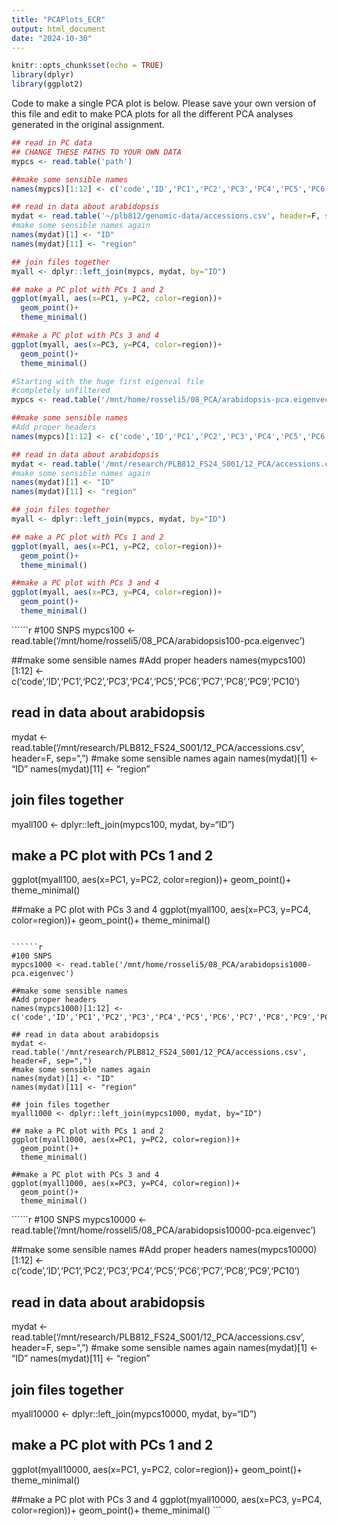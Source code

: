 ```yaml
---
title: "PCAPlots_ECR"
output: html_document
date: "2024-10-30"
---
```


```r
knitr::opts_chunk$set(echo = TRUE)
library(dplyr)
library(ggplot2)
```


Code to make a single PCA plot is below. Please save your own version of this file and edit to make PCA plots for all the different PCA analyses generated in the original assignment.
```r
## read in PC data
## CHANGE THESE PATHS TO YOUR OWN DATA
mypcs <- read.table('path')

##make some sensible names
names(mypcs)[1:12] <- c('code','ID','PC1','PC2','PC3','PC4','PC5','PC6','PC7','PC8','PC9','PC10')

## read in data about arabidopsis
mydat <- read.table('~/plb812/genomic-data/accessions.csv', header=F, sep=",")
#make some sensible names again
names(mydat)[1] <- "ID"
names(mydat)[11] <- "region"

## join files together
myall <- dplyr::left_join(mypcs, mydat, by="ID")

## make a PC plot with PCs 1 and 2
ggplot(myall, aes(x=PC1, y=PC2, color=region))+
  geom_point()+
  theme_minimal()

##make a PC plot with PCs 3 and 4
ggplot(myall, aes(x=PC3, y=PC4, color=region))+
  geom_point()+
  theme_minimal()
```

```r
#Starting with the huge first eigenval file
#completely unfiltered
mypcs <- read.table('/mnt/home/rosseli5/08_PCA/arabidopsis-pca.eigenvec')

##make some sensible names
#Add proper headers
names(mypcs)[1:12] <- c('code','ID','PC1','PC2','PC3','PC4','PC5','PC6','PC7','PC8','PC9','PC10')

## read in data about arabidopsis
mydat <- read.table('/mnt/research/PLB812_FS24_S001/12_PCA/accessions.csv', header=F, sep=",")
#make some sensible names again
names(mydat)[1] <- "ID"
names(mydat)[11] <- "region"

## join files together
myall <- dplyr::left_join(mypcs, mydat, by="ID")

## make a PC plot with PCs 1 and 2
ggplot(myall, aes(x=PC1, y=PC2, color=region))+
  geom_point()+
  theme_minimal()

##make a PC plot with PCs 3 and 4
ggplot(myall, aes(x=PC3, y=PC4, color=region))+
  geom_point()+
  theme_minimal()

```

``````r
#100 SNPS
mypcs100 <- read.table('/mnt/home/rosseli5/08_PCA/arabidopsis100-pca.eigenvec')

##make some sensible names
#Add proper headers
names(mypcs100)[1:12] <- c('code','ID','PC1','PC2','PC3','PC4','PC5','PC6','PC7','PC8','PC9','PC10')

## read in data about arabidopsis
mydat <- read.table('/mnt/research/PLB812_FS24_S001/12_PCA/accessions.csv', header=F, sep=",")
#make some sensible names again
names(mydat)[1] <- "ID"
names(mydat)[11] <- "region"

## join files together
myall100 <- dplyr::left_join(mypcs100, mydat, by="ID")

## make a PC plot with PCs 1 and 2
ggplot(myall100, aes(x=PC1, y=PC2, color=region))+
  geom_point()+
  theme_minimal()

##make a PC plot with PCs 3 and 4
ggplot(myall100, aes(x=PC3, y=PC4, color=region))+
  geom_point()+
  theme_minimal()
```

``````r
#100 SNPS
mypcs1000 <- read.table('/mnt/home/rosseli5/08_PCA/arabidopsis1000-pca.eigenvec')

##make some sensible names
#Add proper headers
names(mypcs1000)[1:12] <- c('code','ID','PC1','PC2','PC3','PC4','PC5','PC6','PC7','PC8','PC9','PC10')

## read in data about arabidopsis
mydat <- read.table('/mnt/research/PLB812_FS24_S001/12_PCA/accessions.csv', header=F, sep=",")
#make some sensible names again
names(mydat)[1] <- "ID"
names(mydat)[11] <- "region"

## join files together
myall1000 <- dplyr::left_join(mypcs1000, mydat, by="ID")

## make a PC plot with PCs 1 and 2
ggplot(myall1000, aes(x=PC1, y=PC2, color=region))+
  geom_point()+
  theme_minimal()

##make a PC plot with PCs 3 and 4
ggplot(myall1000, aes(x=PC3, y=PC4, color=region))+
  geom_point()+
  theme_minimal()
```

``````r
#100 SNPS
mypcs10000 <- read.table('/mnt/home/rosseli5/08_PCA/arabidopsis10000-pca.eigenvec')

##make some sensible names
#Add proper headers
names(mypcs10000)[1:12] <- c('code','ID','PC1','PC2','PC3','PC4','PC5','PC6','PC7','PC8','PC9','PC10')

## read in data about arabidopsis
mydat <- read.table('/mnt/research/PLB812_FS24_S001/12_PCA/accessions.csv', header=F, sep=",")
#make some sensible names again
names(mydat)[1] <- "ID"
names(mydat)[11] <- "region"

## join files together
myall10000 <- dplyr::left_join(mypcs10000, mydat, by="ID")

## make a PC plot with PCs 1 and 2
ggplot(myall10000, aes(x=PC1, y=PC2, color=region))+
  geom_point()+
  theme_minimal()

##make a PC plot with PCs 3 and 4
ggplot(myall10000, aes(x=PC3, y=PC4, color=region))+
  geom_point()+
  theme_minimal()
```
